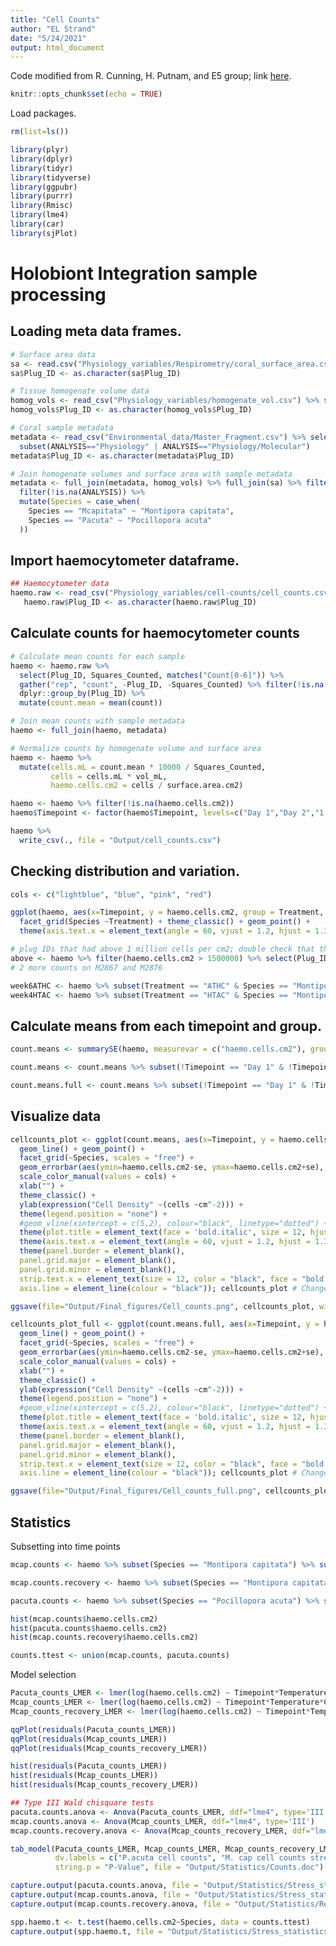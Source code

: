 ```yaml
---
title: "Cell Counts"
author: "EL Strand"
date: "5/24/2021"
output: html_document
---
```


Code modified from R. Cunning, H. Putnam, and E5 group; link [here](https://github.com/urol-e5/timeseries/blob/master/timepoint_1/scripts/Sym-Density.Rmd).

```r
knitr::opts_chunk$set(echo = TRUE)
```

Load packages.
```r
rm(list=ls())

library(plyr)
library(dplyr)
library(tidyr)
library(tidyverse)
library(ggpubr)
library(purrr)
library(Rmisc)
library(lme4)
library(car)
library(sjPlot)
```


# Holobiont Integration sample processing 

## Loading meta data frames. 

```r
# Surface area data
sa <- read.csv("Physiology_variables/Respirometry/coral_surface_area.csv") %>% dplyr::rename(Plug_ID = Sample_ID) %>% select(Plug_ID, surface.area.cm2)
sa$Plug_ID <- as.character(sa$Plug_ID)

# Tissue homogenate volume data
homog_vols <- read_csv("Physiology_variables/homogenate_vol.csv") %>% select(Species, Plug_ID, vol_mL)
homog_vols$Plug_ID <- as.character(homog_vols$Plug_ID)

# Coral sample metadata
metadata <- read_csv("Environmental_data/Master_Fragment.csv") %>% select(Species, Plug_ID, Tank, Treatment, Temperature, CO2, Timepoint, ANALYSIS, Sample.Date) %>%
  subset(ANALYSIS=="Physiology" | ANALYSIS=="Physiology/Molecular")
metadata$Plug_ID <- as.character(metadata$Plug_ID)

# Join homogenate volumes and surface area with sample metadata
metadata <- full_join(metadata, homog_vols) %>% full_join(sa) %>% filter(!is.na(vol_mL)) %>% 
  filter(!is.na(ANALYSIS)) %>%
  mutate(Species = case_when(
    Species == "Mcapitata" ~ "Montipora capitata",
    Species == "Pacuta" ~ "Pocillopora acuta"
  ))
```

## Import haemocytometer dataframe. 

```r
## Haemocytometer data 
haemo.raw <- read_csv("Physiology_variables/cell-counts/cell_counts.csv")
   haemo.raw$Plug_ID <- as.character(haemo.raw$Plug_ID)
```

## Calculate counts for haemocytometer counts

```r
# Calculate mean counts for each sample
haemo <- haemo.raw %>%
  select(Plug_ID, Squares_Counted, matches("Count[0-6]")) %>%
  gather("rep", "count", -Plug_ID, -Squares_Counted) %>% filter(!is.na(count)) %>%
  dplyr::group_by(Plug_ID) %>% 
  mutate(count.mean = mean(count))

# Join mean counts with sample metadata
haemo <- full_join(haemo, metadata) 

# Normalize counts by homogenate volume and surface area
haemo <- haemo %>%
  mutate(cells.mL = count.mean * 10000 / Squares_Counted,
         cells = cells.mL * vol_mL,
         haemo.cells.cm2 = cells / surface.area.cm2)

haemo <- haemo %>% filter(!is.na(haemo.cells.cm2))
haemo$Timepoint <- factor(haemo$Timepoint, levels=c("Day 1","Day 2","1 week","2 week","4 week","6 week","8 week","12 week","16 week"))

haemo %>%
  write_csv(., file = "Output/cell_counts.csv")
```

## Checking distribution and variation.
```r
cols <- c("lightblue", "blue", "pink", "red")

ggplot(haemo, aes(x=Timepoint, y = haemo.cells.cm2, group = Treatment, color = Treatment)) + 
  facet_grid(Species ~Treatment) + theme_classic() + geom_point() + 
  theme(axis.text.x = element_text(angle = 60, vjust = 1.2, hjust = 1.3))

# plug IDs that had above 1 million cells per cm2; double check that these counts and the variation looks OK
above <- haemo %>% filter(haemo.cells.cm2 > 1500000) %>% select(Plug_ID) %>% distinct()
# 2 more counts on M2867 and M2876

week6ATHC <- haemo %>% subset(Treatment == "ATHC" & Species == "Montipora capitata" & Timepoint == "6 week")
week4HTAC <- haemo %>% subset(Treatment == "HTAC" & Species == "Montipora capitata" & Timepoint == "4 week")
```



## Calculate means from each timepoint and group. 

```r
count.means <- summarySE(haemo, measurevar = c("haemo.cells.cm2"), groupvars = c("Treatment", "Timepoint", "Species"))

count.means <- count.means %>% subset(!Timepoint == "Day 1" & !Timepoint == "Day 2" & !Timepoint == "12 week" & !Timepoint == "16 week") %>% filter(N > 12) # N is higher because grouping number of counts in previous dataframe. mean here is still mean of the pop where each individual has an average count of six counts

count.means.full <- count.means %>% subset(!Timepoint == "Day 1" & !Timepoint == "Day 2") 
```

## Visualize data 

```r
cellcounts_plot <- ggplot(count.means, aes(x=Timepoint, y = haemo.cells.cm2, group = Treatment, color = Treatment)) +
  geom_line() + geom_point() +
  facet_grid(~Species, scales = "free") +
  geom_errorbar(aes(ymin=haemo.cells.cm2-se, ymax=haemo.cells.cm2+se), width=.2) +
  scale_color_manual(values = cols) + 
  xlab("") + 
  theme_classic() + 
  ylab(expression("Cell Density" ~(cells ~cm^-2))) +
  theme(legend.position = "none") +
  #geom_vline(xintercept = c(5.2), colour="black", linetype="dotted") +
  theme(plot.title = element_text(face = 'bold.italic', size = 12, hjust = 0)) + 
  theme(axis.text.x = element_text(angle = 60, vjust = 1.2, hjust = 1.3)) + #Set the text angle
  theme(panel.border = element_blank(),
  panel.grid.major = element_blank(),
  panel.grid.minor = element_blank(),
  strip.text.x = element_text(size = 12, color = "black", face = "bold.italic"),
  axis.line = element_line(colour = "black")); cellcounts_plot # Change axis line

ggsave(file="Output/Final_figures/Cell_counts.png", cellcounts_plot, width = 11, height = 6, units = c("in"))

cellcounts_plot_full <- ggplot(count.means.full, aes(x=Timepoint, y = haemo.cells.cm2, group = Treatment, color = Treatment)) +
  geom_line() + geom_point() +
  facet_grid(~Species, scales = "free") +
  geom_errorbar(aes(ymin=haemo.cells.cm2-se, ymax=haemo.cells.cm2+se), width=.2) +
  scale_color_manual(values = cols) + 
  xlab("") + 
  theme_classic() + 
  ylab(expression("Cell Density" ~(cells ~cm^-2))) +
  theme(legend.position = "none") +
  #geom_vline(xintercept = c(5.2), colour="black", linetype="dotted") +
  theme(plot.title = element_text(face = 'bold.italic', size = 12, hjust = 0)) + 
  theme(axis.text.x = element_text(angle = 60, vjust = 1.2, hjust = 1.3)) + #Set the text angle
  theme(panel.border = element_blank(),
  panel.grid.major = element_blank(),
  panel.grid.minor = element_blank(),
  strip.text.x = element_text(size = 12, color = "black", face = "bold.italic"),
  axis.line = element_line(colour = "black")); cellcounts_plot # Change axis line

ggsave(file="Output/Final_figures/Cell_counts_full.png", cellcounts_plot_full, width = 11, height = 6, units = c("in"))
```

## Statistics 

Subsetting into time points 

```r
mcap.counts <- haemo %>% subset(Species == "Montipora capitata") %>% subset(Timepoint == "1 week" | Timepoint == "2 week" | Timepoint == "4 week" | Timepoint == "6 week" | Timepoint == "8 week")

mcap.counts.recovery <- haemo %>% subset(Species == "Montipora capitata") %>% subset(Timepoint == "12 week" | Timepoint == "16 week")

pacuta.counts <- haemo %>% subset(Species == "Pocillopora acuta") %>% subset(Timepoint == "1 week" | Timepoint == "2 week" | Timepoint == "4 week" | Timepoint == "6 week" | Timepoint == "8 week")

hist(mcap.counts$haemo.cells.cm2) 
hist(pacuta.counts$haemo.cells.cm2) 
hist(mcap.counts.recovery$haemo.cells.cm2) 

counts.ttest <- union(mcap.counts, pacuta.counts)
```

Model selection 

```r
Pacuta_counts_LMER <- lmer(log(haemo.cells.cm2) ~ Timepoint*Temperature*CO2 + (1|Tank), na.action=na.omit, data=pacuta.counts) 
Mcap_counts_LMER <- lmer(log(haemo.cells.cm2) ~ Timepoint*Temperature*CO2 + (1|Tank), na.action=na.omit, data=mcap.counts) 
Mcap_counts_recovery_LMER <- lmer(log(haemo.cells.cm2) ~ Timepoint*Temperature*CO2 + (1|Tank), na.action=na.omit, data=mcap.counts.recovery) 

qqPlot(residuals(Pacuta_counts_LMER)) 
qqPlot(residuals(Mcap_counts_LMER)) 
qqPlot(residuals(Mcap_counts_recovery_LMER)) 

hist(residuals(Pacuta_counts_LMER)) 
hist(residuals(Mcap_counts_LMER)) 
hist(residuals(Mcap_counts_recovery_LMER)) 

## Type III Wald chisquare tests
pacuta.counts.anova <- Anova(Pacuta_counts_LMER, ddf="lme4", type='III') 
mcap.counts.anova <- Anova(Mcap_counts_LMER, ddf="lme4", type='III') 
mcap.counts.recovery.anova <- Anova(Mcap_counts_recovery_LMER, ddf="lme4", type='III') 

tab_model(Pacuta_counts_LMER, Mcap_counts_LMER, Mcap_counts_recovery_LMER,
          dv.labels = c("P.acuta cell counts", "M. cap cell counts stress", "Mcap counts recovery"), string.ci = "Conf. Int (95%)",
          string.p = "P-Value", file = "Output/Statistics/Counts.doc")

capture.output(pacuta.counts.anova, file = "Output/Statistics/Stress_statistics/Counts_Pacuta.txt")
capture.output(mcap.counts.anova, file = "Output/Statistics/Stress_statistics/Counts_Mcap.txt")
capture.output(mcap.counts.recovery.anova, file = "Output/Statistics/Recovery_statistics/Counts_Mcap_recovery.txt")

spp.haemo.t <- t.test(haemo.cells.cm2~Species, data = counts.ttest)
capture.output(spp.haemo.t, file = "Output/Statistics/Stress_statistics/Counts_TTEST.txt")
```


